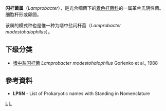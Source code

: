{{Automatic taxobox
| taxon = Lamprobacter
| authority = Gorlenko et al.，1979
| type_species = 嗜中盐闪杆菌<br>''Lamprobacter modestohalophilus''
| type_species_authority = Gorlenko et al.，1988
}}
'''闪杆菌属'''（''Lamprobacter''），是光合细菌下的[[着色杆菌科|着色杆菌科]]的一属革兰氏阴性菌。细胞杆形或卵圆。

该属的模式种也是惟一种为嗜中盐闪杆菌（''Lamprobacter modestohalophilus''）。

==下级分类==
* [[嗜中盐闪杆菌|嗜中盐闪杆菌]] ''Lamprobacter modestohalophilus'' Gorlenko et al., 1988

==參考資料==
{{Reflist}}
* '''LPSN''' - List of Prokaryotic names with Standing in Nomenclature

{{Taxonbar}}
[[Category:1979年描述的分类群|L]]
[[Category:着色杆菌科|L]]